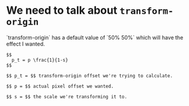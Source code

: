 
# We need to talk about `transform-origin`

<Row>
  <Column>
  `transform-origin` has a default value of `50% 50%` which will have the effect I wanted.

    $$
      p_t = p \frac{1}{1-s}
    $$

    $$ p_t = $$ transform-origin offset we're trying to calculate.
    
    $$ p = $$ actual pixel offset we wanted.
    
    $$ s = $$ the scale we're transforming it to.
  </Column>
</Row>
